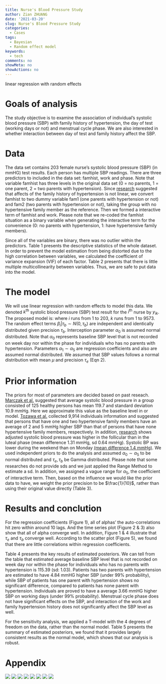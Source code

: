 ```yaml
---
title: Nurse's Blood Pressure Study
author: Zian ZHUANG
date: '2021-03-20'
slug: Nurse's Blood Pressure Study
categories:
  - Cases
tags:
  - Bayesian
  - Random effect model
keywords:
  - tech
comments: no
showMeta: no
showActions: no
---
```


linear regression with random effects
<!--more-->

# Goals of analysis

The study objective is to examine the association of individual's systolic blood pressure (SBP) with family history of hypertension, the day of test (working days or not) and menstrual cycle phase. We are also interested in whether interaction between day of test and family history affect the SBP.

# Data

The data set contains 203 female nurse's systolic blood pressure (SBP) (in mmHG) test results. Each person has multiple SBP readings. There are three predictors to included in the data set: famhist, work and phase. Note that variable famhist has three levels in the original data set (0 = no parents, 1 = one parent, 2 = two parents with hypertension). Since [research](https://pubmed.ncbi.nlm.nih.gov/11325080/) suggested that affects of the family history of hypertension is not linear, we convert famhist to two dummy variable fam1 (one parents with hypertension or not) and fam2 (two parents with hypertension or not), taking the group with no hypertensive family member as the reference. Then we formed a interactive term of famhist and work. Please note that we re-coded the famhist situation as a binary variable when generating the interactive term for the convenience (0: no parents with hypertension, 1: have hypertensive family members). 

Since all of the variables are binary, there was no outlier within the predictors. Table 1 presents the descriptive statistics of the whole dataset. In order to prevent the model estimation from being distorted due to the high correlation between variables, we calculated the coefficient of variance expansion (VIF) of each factor. Table 2 presents that there is little multiple multicollinearity between variables. Thus, we are safe to put data into the model.  

# The model

We will use linear regression with random effects to model this data. We denoted $k^{\text{th}}$ systolic blood pressure (SBP) test result for the $i^{\text{th}}$ nurse by $y_{ik}$. The proposed model is:
\begin{equation}
    y_{ik} = \beta_i+\alpha_0+\alpha_1 \text{Fam1}_{ik}+\alpha_2 \text{Fam2}_{ik}+\alpha_3 \text{Work}_{ik}+\alpha_4 \text{Phase}_{ik}+\alpha_5 \text{Fam*work}_{ik}
\end{equation}
where $i$ runs from 1 to 203, $k$ runs from 1 to 9573. The random effect terms $\beta_i|\tau_b\sim N(0,\tau_b)$ are independent and identically distributed given precision $\tau_b$. Interception parameter $\alpha_0$ is assumed normal distributed. Note that $\alpha_0$ represents baseline SBP level that is not recorded on week day nor within the phase for individuals who has no parents with hypertension. Parameters $\alpha_1\sim\alpha_5$ are regression coefficients and also are assumed normal distributed. We assumed that SBP values follows a normal distribution with mean $\mu$ and precision $\tau_e$ (Eqn 2). 

\begin{equation}
    y_{ik}\sim N(\mu,\tau_e)
\end{equation}

# Prior information

The priors for most of parameters are decided based on past reseach. [Marczak et al.](https://pubmed.ncbi.nlm.nih.gov/11769383/) suggested that average systolic blood pressure in a group consisted of 125 healthy persons has mean 119.7 and standard deviation 10.9 mmHg. Here we approximate this value as the baseline level in or model. [Tozawa et al.](https://pubmed.ncbi.nlm.nih.gov/11325080/) collected  9,914 individuals information and suggested that persons that have one and two hypertensive family members have an average of 2 and 5 mmHg higher SBP than that of persons that have none hypertensive family members, respectively. In addition, [research](https://pubmed.ncbi.nlm.nih.gov/1657498/) shows adjusted systolic blood pressure was higher in the follicular than in the luteal phase (mean difference 1.31 mmHg, sd 0.64 mmHg).  Systolic BP was lower during the weekend than on Monday [(mean difference 1.4 mmHg)](https://pubmed.ncbi.nlm.nih.gov/26474000/). We used independent priors to do the analysis and assumed $\alpha_0\sim \alpha_5$ to be normal distributed and $\tau_e,\tau_b$ be Gamma distributed. Please note that 
some researches do not provide sds and we just applied the Range Method to estimate a sd. In addition, we assigned a vague range for $\alpha_5$, the coefficient  of interactive term. Then, based on the influence we would like the prior data to have, we weight the prior precision to be $\frac{1}{10}$, rather than using their original value directly (Table 3).

# Results and conclution

For the regression coefficients (Figure 1), all of alphas' the auto-correlations hit zero
within around 10 lags. And the time series plot (Figure 2 \& 3) also show that all of alpha converge well. In addition, Figure 1 \& 4 illustrate that $\tau_e$ and $\tau_b$ converge well.
According to the scatter plot (Figure 5), we found that there are little correlations within regression coefficients. 

Table 4 presents the key results of estimated posteriors. We can tell from the table that estimated average baseline SBP level that is not recorded on week day nor within the phase for individuals who has no parents with hypertension is 115.39 (sd: 1.03). Patients has two parents with hypertension are estimated to have 4.84 mmHG higher SBP (under 99\% probability), while SBP of  patients has one parent with hypertension shows no significant difference, compared to patients has none parent with hypertension. Individuals are proved to have a average 3.66 mmHG higher SBP on working days (under 99\% probability). Menstrual cycle phase does not have significant effects on the SBP, and interaction of the work and family hypertension history does not significantly affect the SBP level as well.

For the sensitivity analysis, we applied a T-model with the 4 degrees of freedom on the data, rather than the  normal model. Table 5 presents the summary of estimated posteriors, we found that it provides largely consistent results as the normal model, which shows that our analysis is robust.

# Appendix

![](/post/2021-03-20-nurse-s-blood-pressure-study/index.en-us_files/N1p.png)
![](/post/2021-03-20-nurse-s-blood-pressure-study/index.en-us_files/N2.1p.png)
![](/post/2021-03-20-nurse-s-blood-pressure-study/index.en-us_files/N2.2p.png)
![](/post/2021-03-20-nurse-s-blood-pressure-study/index.en-us_files/N3p.png)
![](/post/2021-03-20-nurse-s-blood-pressure-study/index.en-us_files/N4p.png)
![](/post/2021-03-20-nurse-s-blood-pressure-study/index.en-us_files/N5p.png)
![](/post/2021-03-20-nurse-s-blood-pressure-study/index.en-us_files/N6p.png)
![](/post/2021-03-20-nurse-s-blood-pressure-study/index.en-us_files/N7p.png)

<script type="text/x-mathjax-config">
    MathJax.Hub.Config({ TeX: { equationNumbers: {autoNumber: "all"} } });
  </script>